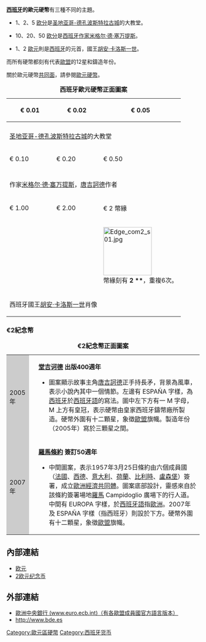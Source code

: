 {{Link style|time=2015-12-12T05:12:49+00:00}}
'''[[西班牙|西班牙]]的歐元硬幣'''有三種不同的主題。

*1、2、5 [[欧分|欧分]]是[[孔波斯特拉的聖地牙哥|圣地亚哥-德孔波斯特拉古城]]的大教堂。

*10、20、50 [[欧分|欧分]]是[[西班牙|西班牙]][[作家|作家]][[米格尔·德·塞万提斯|米格尔·德·塞万提斯]]。

*1、2 [[歐元|歐元]]則是[[西班牙|西班牙]]的元首，國王[[胡安·卡洛斯一世|胡安·卡洛斯一世]]。

而所有硬幣都刻有代表[[歐洲聯盟|歐盟]]的12星和鑄造年份。

關於歐元硬幣[[:en:Euro_coins#Depiction_of_euro_coinage_-_Reverse_side|共同面]]，請參閱[[歐元硬幣|歐元硬幣]]。

{| border="2" cellpadding="4" cellspacing="0" style="margin: 1em 1em 1em 0; border: 1px #aaa solid; border-collapse: collapse; font-size: 95%;"
|+ '''西班牙歐元硬幣正面圖案'''
|- style="background:#CCCCCC"
! € 0.01
! € 0.02
! € 0.05
|-
| <center></center>
| <center></center>
| <center></center>
|- 
| colspan=3 | [[孔波斯特拉的聖地牙哥|圣地亚哥-德孔波斯特拉古城]]的大教堂
|- style="background:#CCCCCC"
! € 0.10
! € 0.20
! € 0.50
|-
| <center></center>
| <center></center>
| <center></center>
|-  
| colspan=3 | 作家[[米格尔·德·塞万提斯|米格尔·德·塞万提斯]]，[[唐吉訶德|唐吉訶德]]作者
|- style="background:#CCCCCC"
! € 1.00
! € 2.00
! € 2 幣緣
|- 
| <center></center>
| <center></center>
| style="border-bottom:1px solid white;" | [[File:Edge_com2_s01.jpg|126px]] <br> 幣緣刻有 '''2 **'''，重複6次。
|- 
| colspan=2 | 西班牙國王[[胡安·卡洛斯一世|胡安·卡洛斯一世]]肖像
|}

===€2紀念幣===

{| border="2" cellpadding="4" cellspacing="0" style="margin: 1em 1em 1em 0; border: 1px #aaa solid; border-collapse: collapse; font-size: 95%;"
|+ '''€2紀念幣正面圖案'''
|-  
| style="background:#CCCCCC" | 2005年
| <center></center>
| '''[[堂吉诃德|堂吉诃德]] 出版400週年'''
*圖案顯示故事主角[[唐吉訶德|唐吉訶德]]正手持長矛，背景為風車，表示小說內其中一個情節。左邊有 ESPAÑA 字樣，為[[西班牙|西班牙]]於[[西班牙語|西班牙語]]的寫法。圖中左下方有一 M 字母，M 上方有皇冠，表示硬幣由皇家西班牙鑄幣廠所製造。硬幣外圍有十二顆星，象徵[[歐盟|歐盟]]旗幟。製造年份（2005年）寫於三顆星之間。
|-  
| style="background:#CCCCCC" | 2007年
| <center></center>
| '''[[羅馬條約|羅馬條約]] 簽訂50週年'''
*中間圖案，表示1957年3月25日條約由六個成員國（[[法國|法國]]、[[西德|西德]]、[[意大利|意大利]]、[[荷蘭|荷蘭]]、[[比利時|比利時]]、[[盧森堡|盧森堡]]）簽署，成立[[歐洲經濟共同體|歐洲經濟共同體]]。圖案底部設計，靈感來自於該條約簽署場地[[羅馬|羅馬]] Campidoglio 廣場下的行人道。中間有 EUROPA 字樣，於[[西班牙語|西班牙語]]指[[歐洲|歐洲]]。2007年及 ESPAÑA 字樣（指西班牙）則設於下方。硬幣外圍有十二顆星，象徵[[歐盟|歐盟]]旗幟。
|}

==內部連結==
*[[欧元|欧元]]
*[[2欧元纪念币|2欧元纪念币]]

==外部連結==
*[http://www.euro.ecb.int 歐洲中央銀行 (www.euro.ecb.int)（有各歐盟成員國官方語言版本）]{{Wayback|url=http://www.euro.ecb.int/ |date=20061216231414 }}
*http://www.bde.es {{Wayback|url=http://www.bde.es/ |date=20201211122807 }}
{{歐元硬幣選單}}
[[Category:歐元區硬幣|Category:歐元區硬幣]]
[[Category:西班牙货币|Category:西班牙货币]]